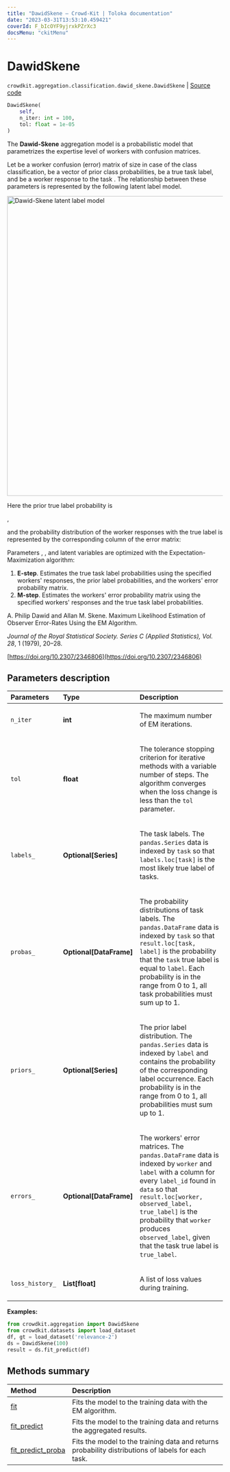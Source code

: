 ```yaml
---
title: "DawidSkene — Crowd-Kit | Toloka documentation"
date: "2023-03-31T13:53:10.459421"
coverId: F_bIcOYF9yjrxkPZrXc3
docsMenu: "ckitMenu"
---
```


# DawidSkene

`crowdkit.aggregation.classification.dawid_skene.DawidSkene` | [Source code](https://github.com/Toloka/crowd-kit/blob/v1.2.1/crowdkit/aggregation/classification/dawid_skene.py#L19)

```python
DawidSkene(
    self,
    n_iter: int = 100,
    tol: float = 1e-05
)
```

The **Dawid-Skene** aggregation model is a probabilistic model that parametrizes the expertise level of workers with confusion matrices.

Let <Formula withoutContainer={true} content="$e^w$"/> be a worker confusion (error) matrix of size <Formula withoutContainer={true} content="$K \times K$"/> in case of the <Formula withoutContainer={true} content="$K$"/> class classification, <Formula withoutContainer={true} content="$p$"/> be a vector of prior class probabilities, <Formula withoutContainer={true} content="$z_j$"/> be a true task label, and <Formula withoutContainer={true} content="$y^w_j$"/> be a worker
response to the task <Formula withoutContainer={true} content="$j$"/>. The relationship between these parameters is represented by the following latent
label model.

<Image width="700px" withBackground imageId="0dad0734ea0cc66d4e6a13b11e7ca41d" alt="Dawid-Skene latent label model" />

Here the prior true label probability is

<Formula withoutContainer={true} content="$\operatorname{Pr}(z_j = c) = p[c]$"/>,

and the probability distribution of the worker responses with the true label <Formula withoutContainer={true} content="$c$"/> is represented by the
corresponding column of the error matrix:

<Formula withoutContainer={true} content="$\operatorname{Pr}(y_j^w = k | z_j = c) = e^w[k, c]$"/>

Parameters <Formula withoutContainer={true} content="$p$"/>, <Formula withoutContainer={true} content="$e^w$"/>, and latent variables <Formula withoutContainer={true} content="$z$"/> are optimized with the Expectation-Maximization algorithm:

1. **E-step**. Estimates the true task label probabilities using the specified workers' responses,
    the prior label probabilities, and the workers' error probability matrix.
2. **M-step**. Estimates the workers' error probability matrix using the specified workers' responses and the true task label probabilities.

A. Philip Dawid and Allan M. Skene. Maximum Likelihood Estimation of Observer Error-Rates Using the EM Algorithm.

*Journal of the Royal Statistical Society. Series C (Applied Statistics), Vol. 28*, 1 (1979), 20–28.

[https://doi.org/10.2307/2346806](https://doi.org/10.2307/2346806)

## Parameters description

| Parameters | Type | Description |
| :----------| :----| :-----------|
`n_iter`|**int**|<p>The maximum number of EM iterations.</p>
`tol`|**float**|<p>The tolerance stopping criterion for iterative methods with a variable number of steps. The algorithm converges when the loss change is less than the `tol` parameter.</p>
`labels_`|**Optional\[Series\]**|<p>The task labels. The `pandas.Series` data is indexed by `task` so that `labels.loc[task]` is the most likely true label of tasks.</p>
`probas_`|**Optional\[DataFrame\]**|<p>The probability distributions of task labels. The `pandas.DataFrame` data is indexed by `task` so that `result.loc[task, label]` is the probability that the `task` true label is equal to `label`. Each probability is in the range from 0 to 1, all task probabilities must sum up to 1.</p>
`priors_`|**Optional\[Series\]**|<p>The prior label distribution. The `pandas.Series` data is indexed by `label` and contains the probability of the corresponding label occurrence. Each probability is in the range from 0 to 1, all probabilities must sum up to 1.</p>
`errors_`|**Optional\[DataFrame\]**|<p>The workers' error matrices. The `pandas.DataFrame` data is indexed by `worker` and `label` with a column for every `label_id` found in `data` so that `result.loc[worker, observed_label, true_label]` is the probability that `worker` produces `observed_label`, given that the task true label is `true_label`.</p>
`loss_history_`|**List\[float\]**|<p>A list of loss values during training.</p>

**Examples:**

```python
from crowdkit.aggregation import DawidSkene
from crowdkit.datasets import load_dataset
df, gt = load_dataset('relevance-2')
ds = DawidSkene(100)
result = ds.fit_predict(df)
```

## Methods summary

| Method | Description |
| :------| :-----------|
[fit](/docs/crowd-kit/reference/crowdkit.aggregation.classification.dawid_skene.DawidSkene.fit)| Fits the model to the training data with the EM algorithm.
[fit_predict](/docs/crowd-kit/reference/crowdkit.aggregation.classification.dawid_skene.DawidSkene.fit_predict)| Fits the model to the training data and returns the aggregated results.
[fit_predict_proba](/docs/crowd-kit/reference/crowdkit.aggregation.classification.dawid_skene.DawidSkene.fit_predict_proba)| Fits the model to the training data and returns probability distributions of labels for each task.